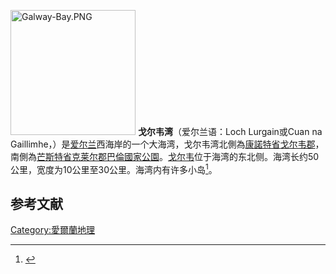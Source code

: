 [[File:Galway-Bay.PNG|200px]]
'''戈尔韦湾'''（爱尔兰语：Loch Lurgain或Cuan na Gaillimhe，{{lang-en|Galway Bay}}）是[[爱尔兰|爱尔兰]]西海岸的一个大海湾，戈尔韦湾北側為[[康諾特省|康諾特省]][[戈尔韦郡|戈尔韦郡]]，南側為[[芒斯特省|芒斯特省]][[克莱尔郡|克莱尔郡]][[巴倫國家公園|巴倫國家公園]]。[[戈尔韦|戈尔韦]]位于海湾的东北侧。海湾长约50公里，宽度为10公里至30公里。海湾内有许多小岛<ref name="SAC">{{Cite web|title=Galway Bay Complex SAC|url=https://www.npws.ie/sites/default/files/protected-sites/synopsis/SY000268.pdf|accessdate=31 March 2020|publisher=Irish Government|archive-date=2017-11-15|archive-url=https://web.archive.org/web/20171115010228/https://www.npws.ie/sites/default/files/protected-sites/synopsis/SY000268.pdf|dead-url=no}}</ref>。

==参考文献==
{{reflist}}
{{Coord|53|12|N|9|14|W|region:IE_type:waterbody_scale:500000|display=title}}
[[Category:愛爾蘭地理|Category:愛爾蘭地理]]